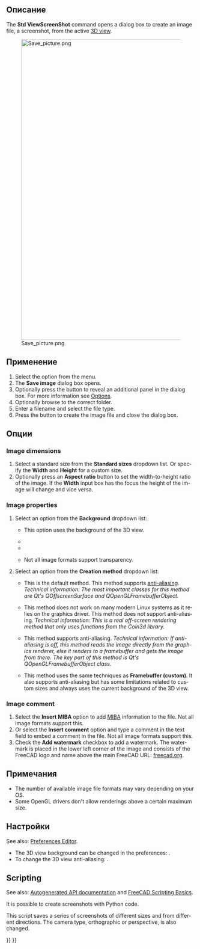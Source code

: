 <languages/>

<div class="mw-translate-fuzzy">
{{Docnav/ru
|[[Std_DlgParameter/ru|Команда "Редактор параметров..."]]
|[[Std_SceneInspector/ru|Команда "Инспектор сцены..."]]
|[[Std_Tools_Menu/ru|Меню "Инструменты"]]
|IconL=Std_DlgParameter.svg
|IconR=Std_SceneInspector.svg
|IconC=Freecad.svg
}}
</div>

<div class="mw-translate-fuzzy">
{{GuiCommand/ru
|Name=Std ViewScreenShot
|Name/ru=Std ViewScreenShot
|MenuLocation=Инструменты → Сохранить изображение...
|Workbenches=Все
|SeeAlso=[[Std_Print/ru|Std Print]], [[Std_PrintPdf/ru|Std PrintPdf]]
}}
</div>

<span id="Description"></span>
==Описание==

<div lang="en" dir="ltr" class="mw-content-ltr">
The '''Std ViewScreenShot''' command opens a dialog box to create an image file, a screenshot, from the active [[3D_view|3D view]].
</div>

[[Image:Save_picture.png|800px]]
<div lang="en" dir="ltr" class="mw-content-ltr">
{{Caption|The Save image dialog box after pressing the Extended button}}
</div>

<span id="Usage"></span>
==Применение==

<div lang="en" dir="ltr" class="mw-content-ltr">
# Select the {{MenuCommand|Tools → [[Image:Std_ViewScreenShot.svg|16px]] Save image...}} option from the menu.
# The '''Save image''' dialog box opens.
# Optionally press the {{Button|Extended}} button to reveal an additional panel in the dialog box. For more information see [[#Options|Options]].
# Optionally browse to the correct folder.
# Enter a filename and select the file type.
# Press the {{Button|Save}} button to create the image file and close the dialog box.
</div>

<span id="Options"></span>
==Опции==

<div lang="en" dir="ltr" class="mw-content-ltr">
===Image dimensions===
</div>

<div lang="en" dir="ltr" class="mw-content-ltr">
# Select a standard size from the '''Standard sizes''' dropdown list. Or specify the '''Width''' and '''Height''' for a custom size.
# Optionally press an '''Aspect ratio''' button to set the width-to-height ratio of the image. If the '''Width''' input box has the focus the height of the image will change and vice versa.
</div>

<div lang="en" dir="ltr" class="mw-content-ltr">
===Image properties===
</div>

<div lang="en" dir="ltr" class="mw-content-ltr">
# Select an option from the '''Background''' dropdown list:
#* {{Value|Current}} This option uses the background of the 3D view.
#* {{Value|White}}
#* {{Value|Black}}
#* {{Value|Transparent}} Not all image formats support transparency.
# Select an option from the '''Creation method''' dropdown list:
#* {{Value|Offscreen (New)}} This is the default method. This method supports [https://en.wikipedia.org/wiki/Multisample_anti-aliasing anti-aliasing]. ''Technical information: The most important classes for this method are Qt's QOffscreenSurface and QOpenGLFramebufferObject.''
#* {{Value|Offscreen (Old)}} This method does not work on many modern Linux systems as it relies on the graphics driver. This method does not support anti-aliasing. ''Technical information: This is a real off-screen rendering method that only uses functions from the Coin3d library.''
#* {{Value|Framebuffer (custom)}} This method supports anti-aliasing. ''Technical information: If anti-aliasing is off, this method reads the image directly from the graphics renderer, else it renders to a framebuffer and gets the image from there. The key part of this method is Qt's QOpenGLFramebufferObject class.''
#* {{Value|Framebuffer (as is)}} This method uses the same techniques as '''Framebuffer (custom)'''. It also supports anti-aliasing but has some limitations related to custom sizes and always uses the current background of the 3D view.
</div>

<div lang="en" dir="ltr" class="mw-content-ltr">
===Image comment===
</div>

<div lang="en" dir="ltr" class="mw-content-ltr">
# Select the '''Insert MIBA''' option to add [http://juergen-riegel.net/Miba/ MIBA] information to the file. Not all image formats support this.
# Or select the '''Insert comment''' option and type a comment in the text field to embed a comment in the file. Not all image formats support this.
# Check the '''Add watermark''' checkbox to add a watermark. The watermark is placed in the lower left corner of the image and consists of the FreeCAD logo and name above the main FreeCAD URL: [https://freecad.org freecad.org].
</div>

<span id="Notes"></span>
==Примечания==

<div lang="en" dir="ltr" class="mw-content-ltr">
* The number of available image file formats may vary depending on your OS.
* Some OpenGL drivers don't allow renderings above a certain maximum size.
</div>

<span id="Preferences"></span>
==Настройки==

<div lang="en" dir="ltr" class="mw-content-ltr">
See also: [[Preferences_Editor|Preferences Editor]].
</div>

<div lang="en" dir="ltr" class="mw-content-ltr">
* The 3D view background can be changed in the preferences: {{MenuCommand|Edit → Preferences... → Display → Colors → Background color}}.
* To change the 3D view anti-aliasing: {{MenuCommand|Edit → Preferences... → Display → 3D view → Rendering → Anti-Aliasing}}.
</div>

<div lang="en" dir="ltr" class="mw-content-ltr">
==Scripting==
</div>

<div lang="en" dir="ltr" class="mw-content-ltr">
See also: [https://freecad.github.io/SourceDoc/ Autogenerated API documentation] and [[FreeCAD_Scripting_Basics|FreeCAD Scripting Basics]].
</div>

<div lang="en" dir="ltr" class="mw-content-ltr">
It is possible to create screenshots with Python code.
</div>

{{Code|code=
Gui.ActiveDocument.ActiveView.saveImage("D:/temp/test.png", 1656, 783, "Current")
}}

<div lang="en" dir="ltr" class="mw-content-ltr">
This script saves a series of screenshots of different sizes and from different directions. The camera type, orthographic or perspective, is also changed.
</div>

{{Code|code=
import FreeCADGui as Gui
import Part

out_dir = "D:/temp/"
name = "Blade"
view = Gui.ActiveDocument.ActiveView

# Create images with different Views, Cameras and sizes
for p in ["PerspectiveCamera", "OrthographicCamera"]:
    Gui.SendMsgToActiveView(p)
    for f in ["ViewAxo", "ViewFront", "ViewTop"]:
        Gui.SendMsgToActiveView(f)
        for x, y in [[500, 500], [1000, 3000], [3000, 1000], [3000, 3000], [8000, 8000]]:
            view.saveImage(out_dir + name + "_" + p + "_" + f + "_" + str(x) + "_" + str(y) + ".jpg", x, y, "White")
            view.saveImage(out_dir + name + "_" + p + "_" + f + "_" + str(x) + "_" + str(y) + ".png", x, y, "Transparent")

# Close active document
App.closeDocument(App.ActiveDocument.Name)
}}


<div class="mw-translate-fuzzy">
{{Docnav/ru
|[[Std_DlgParameter/ru|Команда "Редактор параметров..."]]
|[[Std_SceneInspector/ru|Команда "Инспектор сцены..."]]
|[[Std_Tools_Menu/ru|Меню "Инструменты"]]
|IconL=Std_DlgParameter.svg
|IconR=Std_SceneInspector.svg
|IconC=Freecad.svg
}}
</div>

{{Std_Base_navi{{#translation:}}}}
{{Userdocnavi{{#translation:}}}}